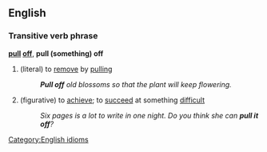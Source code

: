 ==English==
===Transitive verb phrase===
'''[[pull]] [[off]]''', '''pull (something) off'''
#(literal) to [[remove]] by [[pull]]ing
#:'''''Pull off''' old blossoms so that the plant will keep flowering.''
#(figurative) to [[achieve]]; to [[succeed]] at something [[difficult]]
#:''Six pages is a lot to write in one night.  Do you think she can '''pull it off'''?''


[[Category:English idioms]]